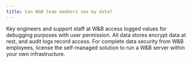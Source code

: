 ```yaml
---
title: Can W&B team members see my data?
---
```


Key engineers and support staff at W&B access logged values for debugging purposes with user permission. All data stores encrypt data at rest, and audit logs record access. For complete data security from W&B employees, license the self-managed solution to run a W&B server within your own infrastructure.
